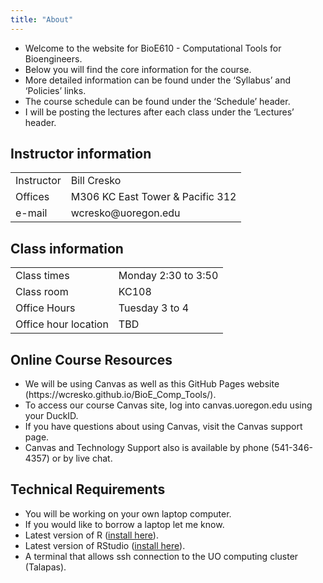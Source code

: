 ```yaml
---
title: "About"
---
```


-   Welcome to the website for BioE610 - Computational Tools for Bioengineers.
-   Below you will find the core information for the course.
-   More detailed information can be found under the 'Syllabus' and 'Policies' links.
-   The course schedule can be found under the 'Schedule' header.
-   I will be posting the lectures after each class under the 'Lectures' header.

## Instructor information

|            |                                  |
|------------|----------------------------------|
| Instructor | Bill Cresko                      |
| Offices    | M306 KC East Tower & Pacific 312 |
| e-mail     | wcresko\@uoregon.edu             |

## Class information

|                      |                     |
|----------------------|---------------------|
| Class times          | Monday 2:30 to 3:50 |
| Class room           | KC108               |
| Office Hours         | Tuesday 3 to 4      |
| Office hour location | TBD                 |

## Online Course Resources

-   We will be using Canvas as well as this GitHub Pages website (https://wcresko.github.io/BioE_Comp_Tools/).
-   To access our course Canvas site, log into canvas.uoregon.edu using your DuckID.
-   If you have questions about using Canvas, visit the Canvas support page.
-   Canvas and Technology Support also is available by phone (541-346-4357) or by live chat.

## Technical Requirements

-   You will be working on your own laptop computer.
-   If you would like to borrow a laptop let me know.
-   Latest version of R ([install here](https://www.r-project.org)).
-   Latest version of RStudio ([install here](https://www.rstudio.org)).
-   A terminal that allows ssh connection to the UO computing cluster (Talapas).
